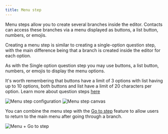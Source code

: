 ```yaml
---
title: Menu step
---
```


Menu steps allow you to create several branches inside the editor. Contacts can access these branches via a menu displayed as buttons, a list button, numbers, or emojis.

Creating a menu step is similar to creating a single-option question step, with the main difference being that a branch is created inside the editor for each option.

As with the Single option question step you may use buttons, a list button, numbers, or emojis to display the menu options.

It's worth remembering that buttons have a limit of 3 options with list having up to 10 options, both buttons and list have a limit of 20 characters per option. Learn more about question steps [here](question-step)

![Menu step configuration](https://hilos-media.s3.us-east-2.amazonaws.com/documentation/userdocs/using-hilos/reference/flows/menu/config.png)
![Menu step canvas](https://hilos-media.s3.us-east-2.amazonaws.com/documentation/userdocs/using-hilos/reference/flows/menu/board-view.png)

You can combine the menu step with the [Go to step](go-to-step) feature to allow users to return to the main menu after going through a branch.

![Menu + Go to step](https://hilos-media.s3.us-east-2.amazonaws.com/documentation/userdocs/using-hilos/reference/flows/menu/go-to.png)

